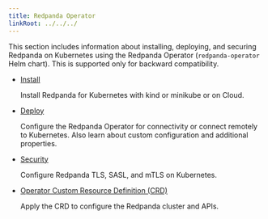 ```yaml
---
title: Redpanda Operator
linkRoot: ../../../
---
```


<head>
  <meta name="title" content="Redpanda Operator | Redpanda Docs" />
  <meta name="description" content="Redpanda Operator reference topics" />
  <link rel="canonical" href="https://docs.redpanda.com/docs/reference/redpanda-operator/" />
</head>


<DeprecationNote frontmatter={frontMatter}/>

This section includes information about installing, deploying, and securing Redpanda on Kubernetes using the Redpanda Operator (`redpanda-operator` Helm chart). This is supported only for backward compatibility. 

- [Install](../redpanda-operator/operator-install)

   Install Redpanda for Kubernetes with kind or minikube or on Cloud. 

- [Deploy](../redpanda-operator/operator-deploy)
  
   Configure the Redpanda Operator for connectivity or connect remotely to Kubernetes. Also learn about custom configuration and additional properties.

- [Security](../redpanda-operator/operator-security)

   Configure Redpanda TLS, SASL, and mTLS on Kubernetes.

- [Operator Custom Resource Definition (CRD)](../redpanda-operator/crd)

   Apply the CRD to configure the Redpanda cluster and APIs. 